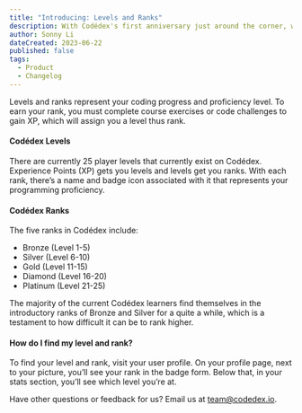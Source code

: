 ```yaml
---
title: "Introducing: Levels and Ranks"
description: With Codédex's first anniversary just around the corner, we’re carving out some time to celebrate with you! We’ve got a day planned, full of festivities including community events and new curriculum and product releases!
author: Sonny Li
dateCreated: 2023-06-22
published: false
tags:
  - Product
  - Changelog
---
```


Levels and ranks represent your coding progress and proficiency level. To earn your rank, you must complete course exercises or code challenges to gain XP, which will assign you a level thus rank.

#### Codédex Levels

There are currently 25 player levels that currently exist on Codédex. Experience Points (XP) gets you levels and levels get you ranks. With each rank, there’s a name and badge icon associated with it that represents your programming proficiency.

#### Codédex Ranks

The five ranks in Codédex include:

- Bronze (Level 1-5)
- Silver (Level 6-10)
- Gold (Level 11-15)
- Diamond (Level 16-20)
- Platinum (Level 21-25)

The majority of the current Codédex learners find themselves in the introductory ranks of Bronze and Silver for a quite a while, which is a testament to how difficult it can be to rank higher.

#### How do I find my level and rank?

To find your level and rank, visit your user profile. On your profile page, next to your picture, you’ll see your rank in the badge form. Below that, in your stats section, you’ll see which level you’re at.

Have other questions or feedback for us? Email us at team@codedex.io.

